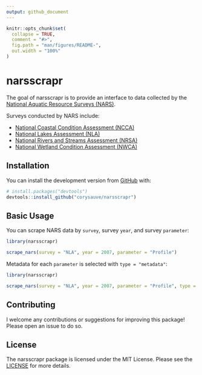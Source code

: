```yaml
---
output: github_document
---
```


<!-- README.md is generated from README.Rmd. Please edit that file -->

```r
knitr::opts_chunk$set(
  collapse = TRUE,
  comment = "#>",
  fig.path = "man/figures/README-",
  out.width = "100%"
)
```

# narsscrapr

<!-- badges: start -->
<!-- badges: end -->

The goal of narsscrapr is to provide an interface to data collected by the [National Aquatic Resource Surveys (NARS)](https://www.epa.gov/national-aquatic-resource-surveys). 
    
Surveys conducted by NARS include: 

* [National Coastal Condition Assessment (NCCA)](https://www.epa.gov/national-aquatic-resource-surveys/ncca)
* [National Lakes Assessment (NLA)](https://www.epa.gov/national-aquatic-resource-surveys/nla)
* [National Rivers and Streams Assessment (NRSA)](https://www.epa.gov/national-aquatic-resource-surveys/nrsa)
* [National Wetland Condition Assessment (NWCA)](https://www.epa.gov/national-aquatic-resource-surveys/nwca)

## Installation

You can install the development version from [GitHub](https://github.com/) with:

``` r
# install.packages("devtools")
devtools::install_github("corysauve/narsscrapr")
```
## Basic Usage 

You can scrape NARS data by `survey`, survey `year`, and survey `parameter`:
```r
library(narsscrapr)

scrape_nars(survey = "NLA", year = 2007, parameter = "Profile")
```

Metadata for each `parameter` is selected with `type = "metadata"`:
```r
library(narsscrapr)

scrape_nars(survey = "NLA", year = 2007, parameter = "Profile", type = "metadata")
```

## Contributing 

I welcome any contributions or suggestions for improving this package! Please open an issue to do so. 

## License 

The narsscrapr package is licensed under the MIT License. Please see the [LICENSE](LICENSE.md) for more details.
